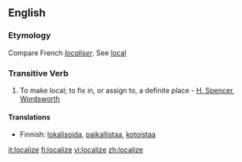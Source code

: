 ==English==

===Etymology===
Compare French ''[[localiser]]''. See [[local]]

===Transitive Verb===
{{en-verb|localiz|ing}}

# To make local; to fix in, or assign to, a definite place - [[H. Spencer]], [[Wordsworth]]

====Translations====

*Finnish: [[lokalisoida]], [[paikallistaa]], [[kotoistaa]]

[[it:localize]]
[[fi:localize]]
[[vi:localize]]
[[zh:localize]]